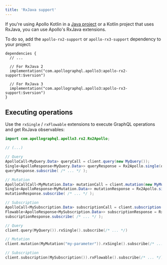 ```yaml
---
title: 'RxJava support'
---
```



If you're using Apollo Kotlin in a [Java project](java) or a Kotlin project that uses RxJava, you can use Apollo's RxJava extensions.

To do so, add the `apollo-rx2-support` or `apollo-rx3-support` dependency to your project:

```kotlin:title=build.gradle[.kts]
dependencies {
  // ...

  // For RxJava 2
  implementation("com.apollographql.apollo3:apollo-rx2-support:$version")

  // For RxJava 3
  implementation("com.apollographql.apollo3:apollo-rx3-support:$version")
}
```

## Executing operations

Use the `rxSingle` / `rxFlowable` extensions to execute GraphQL operations and get RxJava observables:

<MultiCodeBlock>

```java
import com.apollographql.apollo3.rx2.Rx2Apollo;

// (...)

// Query
ApolloCall<MyQuery.Data> queryCall = client.query(new MyQuery());
Single<ApolloResponse<MyQuery.Data>> queryResponse = Rx2Apollo.single(queryCall);
queryResponse.subscribe( /* ... */ );

// Mutation
ApolloCallCall<MyMutation.Data> mutationCall = client.mutation(new MyMutation("my-parameter"));
Single<ApolloResponse<MyMutation.Data>> mutationResponse = Rx2Apollo.single(mutationCall);
mutationResponse.subscribe( /* ... */ );

// Subscription
ApolloCall<MySubscription.Data> subscriptionCall = client.subscription(new MySubscription());
Flowable<ApolloResponse<MySubscription.Data>> subscriptionResponse = Rx2Apollo.flowable(subscriptionCall);
subscriptionResponse.subscribe( /* ... */ );
```

```kotlin
// Query
client.query(MyQuery()).rxSingle().subscribe(/* ... */)

// Mutation
client.mutation(MyMutation("my-parameter")).rxSingle().subscribe(/* ... */)

// Subscription
client.subscription(MySubscription()).rxFlowable().subscribe(/* ... */)
```
</MultiCodeBlock>
